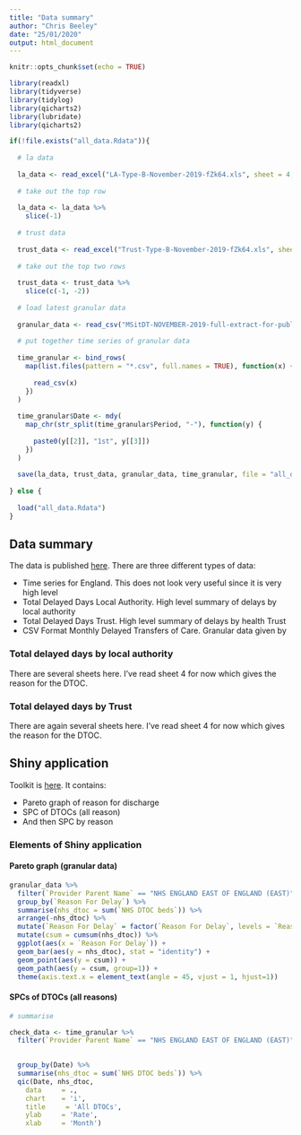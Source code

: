 ```yaml
---
title: "Data summary"
author: "Chris Beeley"
date: "25/01/2020"
output: html_document
---
```


```r

knitr::opts_chunk$set(echo = TRUE)

library(readxl)
library(tidyverse)
library(tidylog)
library(qicharts2)
library(lubridate)
library(qicharts2)

if(!file.exists("all_data.Rdata")){
  
  # la data
  
  la_data <- read_excel("LA-Type-B-November-2019-fZk64.xls", sheet = 4, skip = 13)
  
  # take out the top row
  
  la_data <- la_data %>% 
    slice(-1)
  
  # trust data
  
  trust_data <- read_excel("Trust-Type-B-November-2019-fZk64.xls", sheet = 4, skip = 13)
  
  # take out the top two rows
  
  trust_data <- trust_data %>% 
    slice(c(-1, -2))
  
  # load latest granular data
  
  granular_data <- read_csv("MSitDT-NOVEMBER-2019-full-extract-for-publication-fZk64.csv")
  
  # put together time series of granular data
  
  time_granular <- bind_rows(
    map(list.files(pattern = "*.csv", full.names = TRUE), function(x) {
      
      read_csv(x)
    })
  )
  
  time_granular$Date <- mdy(
    map_chr(str_split(time_granular$Period, "-"), function(y) {
      
      paste0(y[[2]], "1st", y[[3]])
    })
  )
  
  save(la_data, trust_data, granular_data, time_granular, file = "all_data.Rdata")
  
} else {
  
  load("all_data.Rdata")
}

```

## Data summary

The data is published [here](https://www.england.nhs.uk/statistics/statistical-work-areas/delayed-transfers-of-care/delayed-transfers-of-care-data-2019-20/). There are three different types of data:

* Time series for England. This does not look very useful since it is very high level
* Total Delayed Days Local Authority. High level summary of delays by local authority
* Total Delayed Days Trust. High level summary of delays by health Trust
* CSV Format Monthly Delayed Transfers of Care. Granular data given by 

### Total delayed days by local authority

There are several sheets here. I've read sheet 4 for now which gives the reason for the DTOC.

### Total delayed days by Trust

There are again several sheets here. I've read sheet 4 for now which gives the reason for the DTOC.

## Shiny application

Toolkit is [here](https://improvement.nhs.uk/resources/delayed-transfer-care-dtoc-improvement-tool/). It contains:

* Pareto graph of reason for discharge
* SPC of DTOCs (all reason)
* And then SPC by reason

### Elements of Shiny application

#### Pareto graph (granular data)

```r

granular_data %>% 
  filter(`Provider Parent Name` == "NHS ENGLAND EAST OF ENGLAND (EAST)") %>% 
  group_by(`Reason For Delay`) %>% 
  summarise(nhs_dtoc = sum(`NHS DTOC beds`)) %>% 
  arrange(-nhs_dtoc) %>% 
  mutate(`Reason For Delay` = factor(`Reason For Delay`, levels = `Reason For Delay`)) %>% 
  mutate(csum = cumsum(nhs_dtoc)) %>% 
  ggplot(aes(x = `Reason For Delay`)) + 
  geom_bar(aes(y = nhs_dtoc), stat = "identity") + 
  geom_point(aes(y = csum)) +
  geom_path(aes(y = csum, group=1)) +
  theme(axis.text.x = element_text(angle = 45, vjust = 1, hjust=1))

```

#### SPCs of DTOCs (all reasons)

```r

# summarise

check_data <- time_granular %>% 
  filter(`Provider Parent Name` == "NHS ENGLAND EAST OF ENGLAND (EAST)") %>% 
  

  group_by(Date) %>% 
  summarise(nhs_dtoc = sum(`NHS DTOC beds`)) %>% 
  qic(Date, nhs_dtoc, 
    data     = .,
    chart    = 'i',
    title     = 'All DTOCs',
    ylab     = 'Rate',
    xlab     = 'Month')

```




